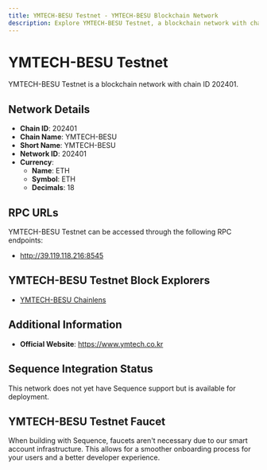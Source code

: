```yaml
--- 
title: YMTECH-BESU Testnet - YMTECH-BESU Blockchain Network
description: Explore YMTECH-BESU Testnet, a blockchain network with chain ID 202401. Learn about its native currency, ETH, and how to interact with the network.
---
```


# YMTECH-BESU Testnet

YMTECH-BESU Testnet is a blockchain network with chain ID 202401.

## Network Details

- **Chain ID**: 202401
- **Chain Name**: YMTECH-BESU
- **Short Name**: YMTECH-BESU
- **Network ID**: 202401
- **Currency**: 
  - **Name**: ETH
  - **Symbol**: ETH
  - **Decimals**: 18

## RPC URLs

YMTECH-BESU Testnet can be accessed through the following RPC endpoints:

- http://39.119.118.216:8545

## YMTECH-BESU Testnet Block Explorers

- [YMTECH-BESU Chainlens](http://39.119.118.198)

## Additional Information

- **Official Website**: https://www.ymtech.co.kr

## Sequence Integration Status

This network does not yet have Sequence support but is available for deployment.

## YMTECH-BESU Testnet Faucet

When building with Sequence, faucets aren't necessary due to our smart account infrastructure. This allows for a smoother onboarding process for your users and a better developer experience.
